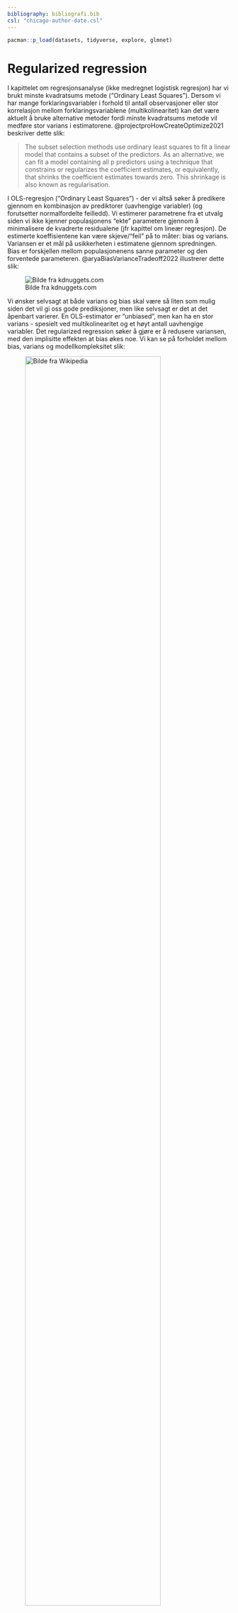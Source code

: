 ```yaml
---
bibliography: bibliografi.bib
csl: "chicago-author-date.csl"
---
```


```r
pacman::p_load(datasets, tidyverse, explore, glmnet)
```

# Regularized regression

I kapittelet om regresjonsanalyse (ikke medregnet logistisk regresjon) har vi brukt minste kvadratsums metode ("Ordinary Least Squares"). Dersom vi har mange forklaringsvariabler i forhold til antall observasjoner eller stor korrelasjon mellom forklaringsvariablene (multikolinearitet) kan det være aktuelt å bruke alternative metoder fordi minste kvadratsums metode vil medføre stor varians i estimatorene. @projectproHowCreateOptimize2021 beskriver dette slik:

> The subset selection methods use ordinary least squares to fit a linear model that contains a subset of the predictors. As an alternative, we can fit a model containing all p predictors using a technique that constrains or regularizes the coefficient estimates, or equivalently, that shrinks the coefficient estimates towards zero. This shrinkage is also known as regularisation.

I OLS-regresjon ("Ordinary Least Squares") - der vi altså søker å predikere gjennom en kombinasjon av prediktorer (uavhengige variabler) (og forutsetter normalfordelte feilledd). Vi estimerer parametrene fra et utvalg siden vi ikke kjenner populasjonens "ekte" parametere gjennom å minimalisere de kvadrerte residualene (jfr kapittel om lineær regresjon). De estimerte koeffisientene kan være skjeve/"feil" på to måter: bias og varians. Variansen er et mål på usikkerheten i estimatene gjennom spredningen. Bias er forskjellen mellom populasjonenens sanne parameter og den forventede parameteren. @aryaBiasVarianceTradeoff2022 illustrerer dette slik:

![Bilde fra kdnuggets.com](biasvarians.png)

Vi ønsker selvsagt at både varians og bias skal være så liten som mulig siden det vil gi oss gode prediksjoner, men like selvsagt er det at det åpenbart varierer. En OLS-estimator er "unbiased", men kan ha en stor varians - spesielt ved multikolinearitet og et høyt antall uavhengige variabler. Det regularized regression søker å gjøre er å redusere variansen, med den implisitte effekten at bias økes noe. Vi kan se på forholdet mellom bias, varians og modellkompleksitet slik:

![Bilde fra Wikipedia](biasvarianstradeoff.png){width=85%}

Ettersom modellens kompleksitet øker reduseres bias (fordi vi antar at våre estimater vil ligge nærmere populasjonens sanne verdi med økt antall variabler). Regularisering er altså et forsøk på å finne det optimale punketet der bias og varians tilsammen gir lavest mulig total feil. 

Som @boehmkeHandsOnMachineLearning2020 uttrykker det:

"Regularization methods provide a means to constrain or regularize the estimated coefficients, which can reduce the variance and decrease out of sample error."

Regularisering innebærer dermed at man legger begrensninger på ikke-betydningsfulle regresjonskoeffiseinter mot 0. Hensikten med dette er bl.a. lettere tolkbare resultater (for L2/lasso - L1/ridge gir ikke denne effekten). Hovedhensikten er også å gjøre modellen mer generaliserbar fordi effekten av ikke-betydningsfulle prediktorer reduseres (ved at koeffisientene til disse reduseres mot 0 eller fjernes). Det primære anvendelsesområdet kan derfor sies å være tilfeller der vi har komplekse modeller - modeller med mange variabler. En effekt - som vi ikke går nærmere inn på her - er også at metodene er raskere enn mange alternativer ved svært store datasett. Dette kan være spesielt interessant i maskinlæringstilfeller. En siste effekt vi kan nevne her er at disse metodene vil fungere også når antallet prediktorer er høyere enn antall observasjoner - noe som er problematisk i andre regresjonsmetoder.

Ofte snakker man om tre metoder for såkalt "Regularized Regression":

1. Ridge regression - også kalt L2-regresjon - søker å minimere koeffisientenes kvadratsum. L2 vil påvirke store koeffisienter mer enn små, siden de koeffisientene som er små/nærme 0 ikke vil reduseres relativt sett like mye som større koeffisienter. Man får dermed en modell med flere koeffisienter nærme 0 (men ikke 0). Ridge/L2 vil normalt fungere bedre enn L1 dersom vi har et stort antall uavhengige variabler som alle bidrar i mdoellen (få/ingen prediktorer som har vesentlig høyere påvirkning enn øvrige prediktorer). 

2. Lasso regression ("Least Absolute Shrinkage and Selection Operator") - også kalt L1-regresjon - søker å minimere den absolutte verdien av regresjonskoeffisientene. L1 vil altså redusere noen koeffisienter til 0 (eller i praksis eksludere dem fra modellen), noe som i realiteten er en implisitt varaibelseleksjon. L1 - lasso regression - er dermed egnet dersom man f.eks. i en eksplorerende analyse ønsker å foreta et utvalg blant mange variabler. Lasso regresjon/L1 vil gi bedre resultater/bedre prediktiv evne enn ridge/L2 dersom man har relativt få uavhengige variabler som er gode prediktorer og øvrige uavhengige variabler ikke har stor påvirkning.

3. Elastic-Net regression - er en kombinasjon av ridge og lasso.

I disse tilnærmingene tilfører vi en "shrinkage" på koeffisientene gjennom en straffeparameter som som regel bete3gnes $\lambda$ (lambda). Jo større $\lambda$-verdien er, jo mer reduserer vi koeffisientene. Som vi vil vise under kan vi teste for hva den optimale $\lambda$-verdien er, f.eks. gjennom kryssvalidering (som vi omtaler mer i detalj andre steder i boka). 

## Ridge regresjon

En av disse er "ridge regression" [@hoerlRidgeRegressionApplications1970; @hoerlRidgeRegressionBiased1970]. Vi tenker det er i overkant teknisk å gå inn i utregning (se f.eks. [her](https://www.publichealth.columbia.edu/research/population-health-methods/ridge-regression) for en rimelig bra forklaring (på engelsk), men poenget er å få estimatorer som er mer "korrekt" under de betingelsene som er nevnt over. Ridge regresjon utvider lineær regresjon ved å ta hensyn til kompleksiteten i modellen ved å introdusere en "straffeparameter" ("penalty parameter") som utgjøres av den kvadrerte størrelsen av koeffisientene.   

For å illustrere dette bruker vi et eksempel fra @zachLassoRegressionStepbyStep2020 og et innebygd og ofte brukt datasett i R ("mtcars"). Den avhengige variabelen er "hp" ("gross horsepower"), og "mpg" ("Miles pr gallon"), "wt" ("weight"), "drat" ("Rear axle ratio") og "qsec" ("1/4 mile time") som de uavhengige variablene. 
Den avhengige variabelen er da:

```r
y <- data.matrix(mtcars$hp)
head(y)
```

Og de uavhengige variablene:

```r
x <- data.matrix(mtcars[, c('mpg', 'wt', 'drat', 'qsec')])
x
```

Modellen blir da:

```r
ridgemodell <- glmnet(x, y, alpha = 0)
summary(ridgemodell)
```

Vi kan legge merke til at i koden velger vi alpha = 0. Glmnet = 0 gir ridge regresjon, alpha = 1 gir lasso regresjon, og alpha mellom 0 og 1 gir elastic-net regresjon. Vi kan også merke også at disse typene regresjon forutsetter standardisering, men dette ivaretar glmnet for oss.
Vi kommenterer ikke modellen på dette stadiet. Neste steg blir å velge en såkalt lambdaverdi ($\lambda$) som gir lavest MSE (Mean Square Error). Dette gjør vi gjennom en kryssvalidering ("cv.glmnet" som default velger k=10 folds). 

```r
cv_ridgemodell <- cv.glmnet(x, y, alpha = 0)
beste_lambda_ridge <- cv_ridgemodell$lambda.min
beste_lambda_ridge
plot(cv_ridgemodell)
```

Vi kan da optimalisere modellen gjennom den identifiserte beste $\lambda$.

```r
beste_modell <- glmnet(x, y, alpha = 0, lambda = beste_lambda_ridge)
coef(beste_modell)
```

Et interessant plott er et "trace-plott" som viser hvordan koeffisientene endrer seg som følge av endret lamda-verdi:

```r
plot(ridgemodell, xvar = "lambda")
legend("bottomright", lwd = 1, col = 1:6, legend = colnames(x), cex = .7)
```

Til slutt kan vi se på $R^2$ for beste modell:

```r
y_prediksjon <- predict(ridgemodell, s = beste_lambda_ridge, newx = x)
sst <- sum((y - mean(y))^2)
sse <- sum((y_prediksjon - y)^2)
rsq <- 1 - sse/sst
rsq
```

Beste modell kan dermed forklare `r round(rsq, 3)*100` % av variansen i den avhengige variabelen.

## Lasso regression

Vi fortsetter med eksempelet ovenfor, og som nevnt kan vi endre alpha-verdien fra 0 til 1 for å skifte fra ridge regresjon til lasso regresjon [@tibshiraniRegressionShrinkageSelection1996].

```r
lassomodell <- glmnet(x, y, alpha = 1)
summary(lassomodell)
```

Identifisering av optimal lambda:

```r
cv_lassomodell <- cv.glmnet(x, y, alpha = 1)
beste_lambda_lasso <- cv_lassomodell$lambda.min
beste_lambda_lasso
plot(cv_lassomodell)
```

```r
plot(lassomodell)
legend("bottomright", lwd = 1, col = 1:6, legend = colnames(x), cex = .7)
```

```r
beste_lassomodell <- glmnet(x, y, alpha = 1, lambda = beste_lambda_lasso)
coef(beste_lassomodell)
```

Her kan vi se at lassoregresjonen har redusert koeffisienten til "drat" til 0 (variabelen er dermed ikke i beste modell). Lassoregresjon kan altså redusere variablers koeffisienter **til** 0, mens ridgeregresjon reduserer kan redusere koeffisientene **mot** 0. 

Vi kan til slutt se på $R^2$ for beste modell:

```r
y_prediksjon2 <- predict(lassomodell, s = beste_lambda_lasso, newx = x)
sst2 <- sum((y - mean(y))^2)
sse2 <- sum((y_prediksjon2 - y)^2)
rsq2 <- 1 - sse2/sst2
rsq2
```

Beste modell kan dermed forklare `r round(rsq2, 3)*100` % av variansen i den avhengige variabelen.

## Elastic-net regresjon

Som vi har sett over vil lasso regresjon fungere som "variabel selection". En utfordring med denne metoden kan oppstå når man to sterkt korrelerte variabler "dyttes" mot null er at den ene kan falle ut av modellen mens den andre forblir i modellen (selv om de altså er sterkt korrelerte). Dette vil også kunne opptre usystematisk. Ridge regresjon kan i slike tilfeller fungere noe bedre, men denne vil altså *ikke* utelukke variabler helt. Kombinasjonen av de to - elastic-net [@zouRegularizationVariableSelection2005] - søker å kombinere egenskapene for de to.

I modellen under setter vi en alpha-verdi mellom 0 og 1. Dersom vi setter den til 0.5 ber vi om at ridge og lasso vektes like tungt. Hvis alpha settes < 0.5 vil modellen lene seg tyngre mot ridge, og med alpha > 0.5 vil den lene seg tyngre mot lasso. 

```r
en_modell <- glmnet(x, y, alpha = 0.3)
summary(en_modell)
```

Identifisering av optimal lambda:

```r
cv_en_modell <- cv.glmnet(x, y, alpha = 0.3)
beste_lambda_en <- cv_en_modell$lambda.min
beste_lambda_en
plot(cv_en_modell)
```

```r
plot(en_modell)
legend("bottomright", lwd = 1, col = 1:6, legend = colnames(x), cex = .7)
```

```r
beste_en_modell <- glmnet(x, y, alpha = 0.3, lambda = beste_lambda_en)
coef(beste_en_modell)
```

```r
y_prediksjon3 <- predict(en_modell, s = beste_lambda_en, newx = x)
sst3 <- sum((y - mean(y))^2)
sse3 <- sum((y_prediksjon3 - y)^2)
rsq3 <- 1 - sse3/sst3
rsq3
```

Beste modell kan dermed forklare `r round(rsq3, 3)*100` % av variansen i den avhengige variabelen.

## Ridge vs Lasso vs Elastic-net

Vi kan sammenblikne $R^2$ for de tre teknikkene:
```r
rsq4 <- cbind("R-squared" = c(rsq, rsq2, rsq3))
rownames(rsq4) <- c("Ridge regression", "Lasso regression", "Elastic-net")
print(rsq4)
```

De gir realtivt like $R^2$-verdier. Som tidligere nevnt kan man ikke si at den ene er generelt bedre enn de andre. De lar oss håndtere multikolinearitet, og lasso kan fungere som teknikk for å redusere antall variabler (ridge kan ikke det). Elastic-net søker altså å kombinere de gode egenskapene for de to, men likevel kan man ikke si på generelt grunnlag at den alltid vil være bedre. 

Det kan til slutt også være på sin plass å beskrive noen av de utfordringene med disse teknikkene som ofte nevnes.
Slik teknikkene fungerer må alle variablene være numeriske. Mange pakker/program som kjører teknikkene håndterer manglende verdier dårlig/ikke, så det kan kreve endel bearbeiding av dataene før analyse (på den andre siden - deskriptiv statistikk og databearbeiding bør være et must uansett...). Uteliggere, f.eks., kan være en utfordring som for OLS og her viser vi til grundig diskusjon om tematikken uteliggere i OLS-kapittelet. Og - det er en lineær teknikk med de svakheter dette medfører generelt. 



